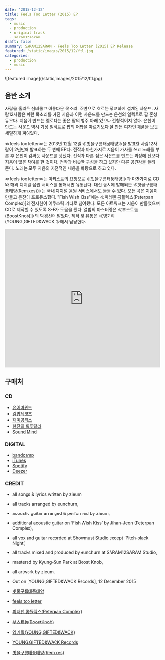 ```yaml
---
date: '2015-12-12'
title: Feels Too Letter (2015) EP
tags:
  - music
  - production
  - original track
  - saram12saram
draft: false
summary: SARAM12SARAM - Feels Too Letter (2015) EP Release
featured: /static/images/2015/12/ftl.jpg
categories:
  - production
  - music
---
```


<div className="container flex justify-center">
  ![featured image](/static/images/2015/12/ftl.jpg)
</div>

## 음반 소개

사람을 홀리듯 신비롭고 아름다운 목소리. 주변으로 흐르는 정교하게 설계된 사운드. 사람12사람은 이런 목소리를 가진 지음과 이런 사운드를 만드는 은천의 일렉트로 팝 혼성 듀오다. 지음이 만드는 멜로디는 좋은 팝의 범주 아래 있으나 전형적이지 않다. 은천이 만드는 사운드 역시 기성 일렉트로 팝의 어법을 따르기보다 잘 만든 디자인 제품을 보듯 세밀하게 짜여있다.

≪feels too letter≫는 2013년 12월 12일 ≪빗물구름태풍태양≫을 발표한 사람12사람이 2년만에 발표하는 두 번째 EP다. 전작과 마찬가지로 지음이 가사를 쓰고 노래를 부른 후 은천이 감싸듯 사운드를 덧댔다. 전작과 다른 점은 사운드를 만드는 과정에 전보다 지음이 많은 참여를 한 것이다. 전작과 비슷한 구성을 하고 있지만 다른 공간감을 들려 준다. 노래는 모두 지음의 자전적인 내용을 바탕으로 하고 있다.

≪feels too letter≫는 아티스트의 요청으로 ≪빗물구름태풍태양≫과 마찬가지로 CD와 해외 디지털 음원 서비스를 통해서만 유통된다. 대신 동시에 발매되는 ≪빗물구름태풍태양(Remixes)≫는 국내 디지털 음원 서비스에서도 들을 수 있다. 모든 곡은 지음이 만들고 은천이 프로듀스했다. "Fish Wish Kiss"에는 ≪피터팬 콤플렉스(Peterpan Complex)]의 전지한이 어쿠스틱 기타로 참여했다.
모든 아트워크는 지음이 만들었으며 CD로 제작할 수 있도록 S-F가 도움을 줬다. 앨범의 마스터링은 ≪부스트놉(BoostKnob)≫의 박경선이 맡았다. 제작 및 유통은 ≪영기획(YOUNG,GIFTED&amp;WACK)≫에서 담당한다.

<div className="container flex justify-center">
  <iframe
    width="100%"
    height="450"
    scrolling="no"
    frameBorder="no"
    allow="autoplay"
    src="https://w.soundcloud.com/player/?url=https%3A//api.soundcloud.com/playlists/169880519&color=%23acd864&auto_play=false&hide_related=false&show_comments=true&show_user=true&show_reposts=false&show_teaser=true"
  ></iframe>
</div>

## 구매처

### CD

<ul class="actions">
  <li>
    <a
      href="http://your-mind.com/product/detail.html?product_no=2808&cate_no=1&display_group=2"
      target="_blank"
      class="button"
    >
      유어마인드
    </a>
  </li>
  <li>
    <a
      href="http://www.gimbabrecords.com/product/detail.html?product_no=2558&cate_no=1&display_group=3"
      target="_blank"
      class="button"
    >
      김밥레코즈
    </a>
  </li>
  <li>
    <a href="http://blog.naver.com/studiozemi" target="_blank" class="button">
      재미공작소
    </a>
  </li>
  <li>
    <a href="https://www.facebook.com/caferuloorala/?fref=mentions" target="_blank" class="button">
      한잔의 룰루랄라
    </a>
  </li>
  <li>
    <a href="https://www.facebook.com/soundmindseoul/?fref=mentions" target="_blank" class="button">
      Sound Mind
    </a>
  </li>
</ul>

### DIGITAL

<ul class="actions">
  <li>
    <a
      href="https://younggiftedwack.bandcamp.com/album/feels-too-letter"
      target="_blank"
      class="button"
    >
      bandcamp
    </a>
  </li>
  <li>
    <a
      href="https://itunes.apple.com/us/album/feels-too-letter-ep/id1061413903"
      target="_blank"
      class="button"
    >
      iTunes
    </a>
  </li>
  <li>
    <a href="https://open.spotify.com/album/54CyxSIT5AN24xUfOPmJST" target="_blank" class="button">
      Spotify
    </a>
  </li>
  <li>
    <a href="http://www.deezer.com/album/11768350" target="_blank" class="button">
      Deezer
    </a>
  </li>
</ul>

### CREDIT

- all songs & lyrics written by zieum,
- all tracks arranged by eunchurn,
- acoustic guitar arranged & performed by zieum,
- additional acoustic guitar on ‘Fish Wish Kiss’ by Jihan-Jeon (Peterpan Complex),
- all vox and guitar recorded at Showmust Studio except ‘Pitch-black Night’,
- all tracks mixed and produced by eunchurn at SARAM12SARAM Studio,
- mastered by Kyung-Sun Park at Boost Knob,
- all artwork by zieum.
- Out on [YOUNG,GIFTED&amp;WACK Records], 12 December 2015

- [빗물구름태풍태양](./2014/01/23/saram12saram-raindrop-cloud-typhoon-and-the-sun-2013-ep-release/)
- [feels too letter](./2015/12/12/saram12saram-feels-too-letter/)
- [피터팬 콤플렉스(Peterpan Complex)](http://peterpancomplex.com)
- [부스트놉(BoostKnob)](https://www.boostknob.com)
- [영기획(YOUNG,GIFTED&amp;WACK)](http://younggiftedwack.com)
- [YOUNG,GIFTED&amp;WACK Records](http://younggiftedwack.com)
- [빗물구름태풍태양(Remixes)](./2015/12/12/saram12saram-raindrop-cloud-typhoon-and-the-sun-remixes/)
